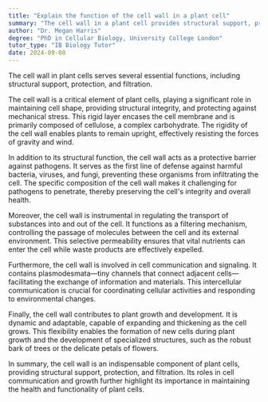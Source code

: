 ```yaml
---
title: "Explain the function of the cell wall in a plant cell"
summary: "The cell wall in a plant cell provides structural support, protection, and a filtering mechanism for the cell."
author: "Dr. Megan Harris"
degree: "PhD in Cellular Biology, University College London"
tutor_type: "IB Biology Tutor"
date: 2024-09-08
---
```


The cell wall in plant cells serves several essential functions, including structural support, protection, and filtration.

The cell wall is a critical element of plant cells, playing a significant role in maintaining cell shape, providing structural integrity, and protecting against mechanical stress. This rigid layer encases the cell membrane and is primarily composed of cellulose, a complex carbohydrate. The rigidity of the cell wall enables plants to remain upright, effectively resisting the forces of gravity and wind.

In addition to its structural function, the cell wall acts as a protective barrier against pathogens. It serves as the first line of defense against harmful bacteria, viruses, and fungi, preventing these organisms from infiltrating the cell. The specific composition of the cell wall makes it challenging for pathogens to penetrate, thereby preserving the cell's integrity and overall health.

Moreover, the cell wall is instrumental in regulating the transport of substances into and out of the cell. It functions as a filtering mechanism, controlling the passage of molecules between the cell and its external environment. This selective permeability ensures that vital nutrients can enter the cell while waste products are effectively expelled.

Furthermore, the cell wall is involved in cell communication and signaling. It contains plasmodesmata—tiny channels that connect adjacent cells—facilitating the exchange of information and materials. This intercellular communication is crucial for coordinating cellular activities and responding to environmental changes.

Finally, the cell wall contributes to plant growth and development. It is dynamic and adaptable, capable of expanding and thickening as the cell grows. This flexibility enables the formation of new cells during plant growth and the development of specialized structures, such as the robust bark of trees or the delicate petals of flowers.

In summary, the cell wall is an indispensable component of plant cells, providing structural support, protection, and filtration. Its roles in cell communication and growth further highlight its importance in maintaining the health and functionality of plant cells.
    